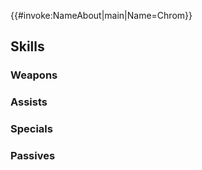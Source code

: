{{#invoke:NameAbout|main|Name=Chrom}}{{HeroPage Tabs}}
{{Hero Infobox
|Name=Chrom
|Title=Fated Honor
|WeaponType=Blue Lance
|MoveType=Cavalry
|Origin=Fire Emblem Awakening
|Gender=Male
|actorEN=Matt Mercer
|actorJP=杉田智和
|artist=コザキユースケ
|additionDate=August 17, 2022
|releaseDate=August 17, 2022
|poolDate=September 16, 2022
|poolRarities=5
|cv1=10
|cv2=100100
|TagID=総選挙クロム
|InternalID=839
|Properties=brave,specRate_202502
|description=Chrom, exalt of the Halidom of Ylisse. Intent on honoring his sister's dream, he faces his fate with his treasured bonds close at heart. Appears in Fire Emblem Awakening.
}}
{{Stats Page
|Lv1HP=19|Lv1ATK=12|Lv1SPD=12|Lv1DEF=4|Lv1RES=4
|GRHP=50|GRATK=70|GRSPD=70|GRDEF=75|GRRES=30
}}
==Skills==
===Weapons===
{{Weapons Table
|weapon1=Iron Lance
|weapon1Default=1
|weapon1Unlock=1
|weapon2=Steel Lance
|weapon2Default=2
|weapon2Unlock=2
|weapon3=Silver Lance
|weapon3Default=4
|weapon3Unlock=3
|weapon4=Geirdriful
|weapon4Default=5
|weapon4Unlock=5
}}
===Assists===
{{Assists Table
|assist1=Reposition
|assist1Default=4
|assist1Unlock=3
|assist2=A Fate Changed!
|assist2Unlock=5
}}
===Specials===
{{Specials Table}}
===Passives===
{{Passives Table
|passiveA1=Death Blow 1
|passiveA2=Swift Sparrow 1
|passiveA3=Swift Sparrow 2
|passiveA4=Surge Sparrow
|passiveA1Unlock=2
|passiveA2Unlock=3
|passiveA3Unlock=4
|passiveA4Unlock=5
|passiveB1=S/D Near Trace 1
|passiveB2=S/D Near Trace 2
|passiveB3=S/D Near Trace 3
|passiveB1Unlock=1
|passiveB2Unlock=2
|passiveB3Unlock=4
|passiveC1=Spd Tactic 1
|passiveC2=Spd Tactic 2
|passiveC3=Spd Tactic 3
|passiveC4=Inf. Spd Tactic
|passiveC1Unlock=2
|passiveC2Unlock=3
|passiveC3Unlock=4
|passiveC4Unlock=5
}}
{{Heroes Navbox}}